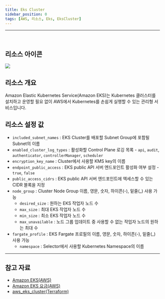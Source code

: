 ```yaml
---
title: Eks Cluster
sidebar_position: 0
tags: [AWS, 리소스, Eks, EksCluster]
---
```





<hr />
<br />

## 리소스 아이콘

<img src={icon} />

## 리소스 개요

Amazon Elastic Kubernetes Service(Amazon EKS)는 Kubernetes 클러스터를 설치하고 운영할 필요 없이 AWS에서 Kubernetes를 손쉽게 실행할 수 있는 관리형 서비스입니다.

## 리소스 설정 값

-   `included_subnet_names` : EKS Cluster를 배포할 Subnet Group에 포함될 Subnet의 이름
-   `enabled_cluster_log_types` : 활성화할 Control Plane 로깅 목록 - `api`, `audit`, `authenticator`, `controllerManager`, `scheduler`
-   `encryption_key_name` : Cluster에서 사용할 KMS key의 이름
-   `endpoint_public_access` : EKS public API 서버 엔드포인트 활성화 여부 설정 - `true`, `false`
-   `public_access_cidrs` : EKS public API 서버 엔드포인트에 액세스할 수 있는 CIDR 블록을 지정
-   `node_group` : Cluster Node Group 이름, 영문, 숫자, 하이픈(-), 밑줄(\_) 사용 가능
    -   `desired_size` : 원하는 EKS 작업자 노드 수
    -   `max_size` : 최대 EKS 작업자 노드 수
    -   `min_size` : 최소 EKS 작업자 노드 수
    -   `max_unavailable` : 노드 그룹 업데이트 중 사용할 수 없는 작업자 노드의 원하는 최대 수
-   `fargate_profile` : EKS Fargate 프로필의 이름, 영문, 숫자, 하이픈(-), 밑줄(\_) 사용 가능
    -   `namespace` : Selector에서 사용할 Kubernetes Namespace의 이름

---

## 참고 자료

-   [Amazon EKS(AWS)](https://docs.aws.amazon.com/ko_kr/eks/latest/userguide/what-is-eks.html)
-   [Amazon EKS 요금(AWS)](https://aws.amazon.com/ko/eks/pricing/)
-   [aws_eks_cluster(Terraform)](https://registry.terraform.io/providers/hashicorp/aws/latest/docs/resources/eks_cluster)
